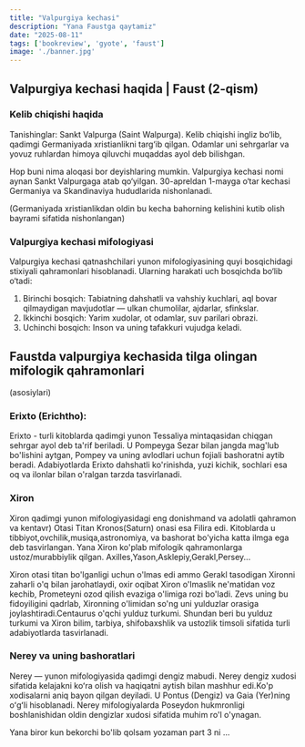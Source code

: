 ```yaml
---
title: "Valpurgiya kechasi"
description: "Yana Faustga qaytamiz"
date: "2025-08-11"
tags: ['bookreview', 'gyote', 'faust']
image: './banner.jpg'
---
```



## Valpurgiya kechasi haqida | Faust (2-qism)

 <div data-key="Single Track" class="ft" id="ft9hlqvgg">
 </div>
 <script src="https://wdg.fouita.com/widgets/0x2e70d9.js"></script>
 

### Kelib chiqishi haqida

Tanishinglar: Sankt Valpurga (Saint Walpurga). Kelib chiqishi ingliz bo‘lib, qadimgi Germaniyada xristianlikni targ‘ib qilgan. Odamlar uni sehrgarlar va yovuz ruhlardan himoya qiluvchi muqaddas ayol deb bilishgan.

Hop buni nima aloqasi bor deyishlaring mumkin. Valpurgiya kechasi nomi aynan Sankt Valpurgaga atab qo‘yilgan. 30-apreldan 1-mayga o‘tar kechasi Germaniya va Skandinaviya hududlarida nishonlanadi.

(Germaniyada xristianlikdan oldin bu kecha bahorning kelishini kutib olish bayrami sifatida nishonlangan)

### Valpurgiya kechasi mifologiyasi

Valpurgiya kechasi qatnashchilari yunon mifologiyasining quyi bosqichidagi stixiyali qahramonlari hisoblanadi. Ularning harakati uch bosqichda bo‘lib o‘tadi:

1. Birinchi bosqich: Tabiatning dahshatli va vahshiy kuchlari, aql bovar qilmaydigan mavjudotlar — ulkan chumolilar, ajdarlar, sfinkslar.  
2. Ikkinchi bosqich: Yarim xudolar, ot odamlar, suv parilari obrazi.  
3. Uchinchi bosqich: Inson va uning tafakkuri vujudga keladi.  



## Faustda valpurgiya kechasida tilga olingan mifologik qahramonlari
(asosiylari)

   ### Erixto (Erichtho):

 <div data-key="Single Track" class="ft" id="ft2g5y0yt">
 </div>
 <script src="https://wdg.fouita.com/widgets/0x2e7170.js"></script>
 
 Erixto - turli kitoblarda qadimgi yunon Tessaliya mintaqasidan chiqgan sehrgar ayol deb ta'rif beriladi. U Pompeyga Sezar bilan jangda mag'lub bo'lishini aytgan, Pompey va uning avlodlari uchun fojiali bashoratni aytib beradi. Adabiyotlarda Erixto dahshatli ko'rinishda, yuzi kichik, sochlari esa oq va ilonlar bilan o'ralgan tarzda tasvirlanadi.
### Xiron

 <div data-key="Single Track" class="ft" id="ft8rmievm">
 </div>
 <script src="https://wdg.fouita.com/widgets/0x2e7214.js"></script>
 
Xiron qadimgi yunon mifologiyasidagi eng donishmand va adolatli qahramon va kentavr) Otasi Titan Kronos(Saturn) onasi esa Filira edi. Kitoblarda u tibbiyot,ovchilik,musiqa,astronomiya, va bashorat bo'yicha katta ilmga ega deb tasvirlangan. Yana Xiron ko'plab mifologik qahramonlarga ustoz/murabbiylik qilgan. Axilles,Yason,Asklepiy,Gerakl,Persey...

Xiron otasi titan bo'lganligi uchun o'lmas edi ammo Gerakl tasodigan Xironni zaharli o'q bilan jarohatlaydi, oxir oqibat Xiron o'lmaslik ne'matidan voz kechib, Prometeyni ozod qilish evaziga o'limiga rozi bo'ladi. Zevs uning bu fidoyiligini qadrlab, Xironning o'limidan so'ng uni yulduzlar orasiga joylashtiradi.Centaurus o'qchi yulduz turkumi. Shundan beri bu yulduz turkumi va Xiron bilim, tarbiya, shifobaxshlik va  ustozlik timsoli sifatida turli adabiyotlarda tasvirlanadi.

### Nerey va uning bashoratlari

 <div data-key="Single Track" class="ft" id="ftiiz26nb">
 </div>
 <script src="https://wdg.fouita.com/widgets/0x2e74c7.js"></script>
 Nerey — yunon mifologiyasida qadimgi dengiz mabudi. Nerey dengiz xudosi sifatida kelajakni koʻra olish va haqiqatni aytish bilan mashhur edi.Ko'p xodisalarni aniq bayon qilgan deyiladi. U Pontus (Dengiz) va Gaia (Yer)ning oʻgʻli hisoblanadi. Nerey  mifologiyalarda Poseydon hukmronligi boshlanishidan oldin dengizlar xudosi sifatida muhim ro'l o'ynagan.


 Yana biror kun bekorchi bo'lib qolsam yozaman part 3 ni ...